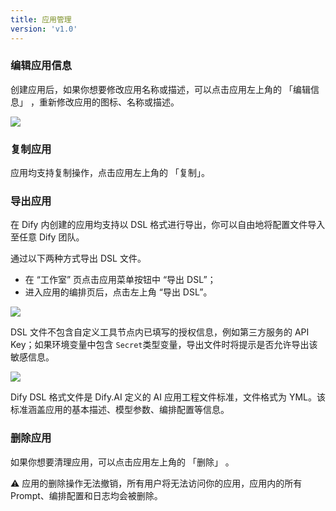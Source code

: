 ```yaml
---
title: 应用管理
version: 'v1.0'
---
```


### 编辑应用信息

创建应用后，如果你想要修改应用名称或描述，可以点击应用左上角的 「编辑信息」 ，重新修改应用的图标、名称或描述。

![](https://r2.xmsex.net/2024/10/493d7ed37931d11ebb973e6c376c6e95.png)

### 复制应用

应用均支持复制操作，点击应用左上角的 「复制」。

### 导出应用

在 Dify 内创建的应用均支持以 DSL 格式进行导出，你可以自由地将配置文件导入至任意 Dify 团队。

通过以下两种方式导出 DSL 文件。

* 在 “工作室” 页点击应用菜单按钮中 “导出 DSL”；
* 进入应用的编排页后，点击左上角 “导出 DSL”。

![](https://r2.xmsex.net/2024/10/37a012ebb30449ccebcb29f3ee01d62f.png)

DSL 文件不包含自定义工具节点内已填写的授权信息，例如第三方服务的 API Key；如果环境变量中包含 `Secret`类型变量，导出文件时将提示是否允许导出该敏感信息。

![](https://r2.xmsex.net/2024/10/9d2b1f92367982fa4416e07c5b5669cc.png)

<Tip>
Dify DSL 格式文件是 Dify.AI 定义的 AI 应用工程文件标准，文件格式为 YML。该标准涵盖应用的基本描述、模型参数、编排配置等信息。
</Tip>

### 删除应用

如果你想要清理应用，可以点击应用左上角的 「删除」 。

<Tip>
⚠️ 应用的删除操作无法撤销，所有用户将无法访问你的应用，应用内的所有 Prompt、编排配置和日志均会被删除。
</Tip>
